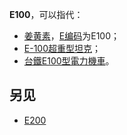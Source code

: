 {{DisambigNav|E|100}}
'''E100'''，可以指代：

* [[姜黄素|姜黄素]]，[[E编码|E编码]]为E100；
* [[E-100超重型坦克|E-100超重型坦克]]；
* [[台鐵E100型電力機車|台鐵E100型電力機車]]。

==另见==
* [[E200|E200]]

{{disambig}}
